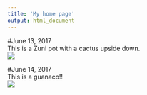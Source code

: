 ---
title: 'My home page'
output: html_document
---
#June 13, 2017  
This is a Zuni pot with a cactus upside down.  
![](C:\Users\Faythe\Downloads\sketchjun13_2017.jpg)

#June 14, 2017  
This is a guanaco!!  
![](C:\Users\Faythe\Documents\sketchjun14_2017.png)
